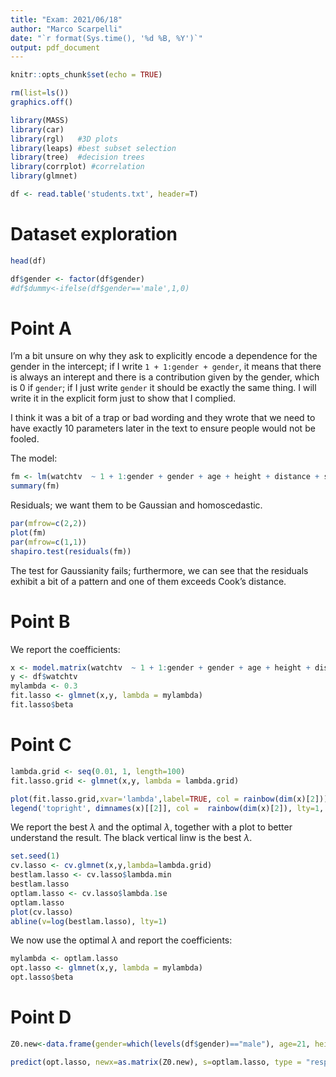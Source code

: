 ---
title: "Exam: 2021/06/18"
author: "Marco Scarpelli"
date: "`r format(Sys.time(), '%d %B, %Y')`"
output: pdf_document
---

```{r setup, include=FALSE}
knitr::opts_chunk$set(echo = TRUE)

rm(list=ls())
graphics.off()

library(MASS)
library(car)
library(rgl)   #3D plots
library(leaps) #best subset selection
library(tree)  #decision trees
library(corrplot) #correlation
library(glmnet)

df <- read.table('students.txt', header=T)
```

# Dataset exploration

```{r echo = FALSE}
head(df)
```


```{r echo = FALSE}
df$gender <- factor(df$gender)
#df$dummy<-ifelse(df$gender=='male',1,0)
```

# Point A
I'm a bit unsure on why they ask to explicitly encode a dependence for the gender in the intercept;
if I write `1 + 1:gender + gender`, it means that there is always an interept and there is a contribution
given by the gender, which is 0 if `gender`; if I just write `gender` it should be exactly the same thing.
I will write it in the explicit form just to show that I complied.

I think it was a bit of a trap or bad wording and they wrote that we need to have exactly 10 parameters later in the text
to ensure people would not be fooled.

The model:
```{r echo = FALSE}
fm <- lm(watchtv  ~ 1 + 1:gender + gender + age + height + distance + siblings + computertime + exercisehours + musiccds + playgames, data=df)
summary(fm)
```
Residuals; we want them to be Gaussian and homoscedastic.
```{r echo = FALSE}
par(mfrow=c(2,2))
plot(fm)
par(mfrow=c(1,1))
shapiro.test(residuals(fm))
```
The test for Gaussianity fails; furthermore, we can see that the residuals exhibit a bit of a pattern and one of them
exceeds Cook's distance.

# Point B
We report the coefficients:
```{r echo = FALSE}
x <- model.matrix(watchtv  ~ 1 + 1:gender + gender + age + height + distance + siblings + computertime + exercisehours + musiccds + playgames, data=df)[,-1]
y <- df$watchtv
mylambda <- 0.3
fit.lasso <- glmnet(x,y, lambda = mylambda)
fit.lasso$beta 
```
# Point C
```{r echo = FALSE}
lambda.grid <- seq(0.01, 1, length=100)
fit.lasso.grid <- glmnet(x,y, lambda = lambda.grid) 

plot(fit.lasso.grid,xvar='lambda',label=TRUE, col = rainbow(dim(x)[2]))
legend('topright', dimnames(x)[[2]], col =  rainbow(dim(x)[2]), lty=1, cex=1)
```

We report the best $\lambda$ and the optimal $\lambda$, together with a plot to better understand the result. The black vertical linw is the best $\lambda$.

```{r echo = FALSE}
set.seed(1) 
cv.lasso <- cv.glmnet(x,y,lambda=lambda.grid)
bestlam.lasso <- cv.lasso$lambda.min
bestlam.lasso
optlam.lasso <- cv.lasso$lambda.1se
optlam.lasso
plot(cv.lasso)
abline(v=log(bestlam.lasso), lty=1)
```

We now use the optimal $\lambda$ and report the coefficients:
```{r echo = FALSE}
mylambda <- optlam.lasso
opt.lasso <- glmnet(x,y, lambda = mylambda)
opt.lasso$beta 
```

# Point D
```{r echo = FALSE}
Z0.new<-data.frame(gender=which(levels(df$gender)=="male"), age=21, height=73, distance=100, siblings=1, computertime=10, exercisehours=2, musiccds=35, playgames=4)

predict(opt.lasso, newx=as.matrix(Z0.new), s=optlam.lasso, type = "response")

```